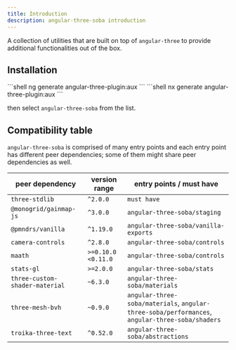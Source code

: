 ```yaml
---
title: Introduction
description: angular-three-soba introduction
---
```



A collection of utilities that are built on top of `angular-three` to provide additional functionalities out of the box.

## Installation

<Tabs>
	<TabItem label="ng">
```shell
ng generate angular-three-plugin:aux
```
    </TabItem>
	<TabItem label="nx">
```shell
nx generate angular-three-plugin:aux
```
    </TabItem>
</Tabs>

then select `angular-three-soba` from the list.

## Compatibility table

`angular-three-soba` is comprised of many entry points and each entry point has different peer dependencies; some of them might share peer dependencies as well.

| peer dependency                | version range      | entry points / must have                                                                        |
| ------------------------------ | ------------------ | ----------------------------------------------------------------------------------------------- |
| `three-stdlib`                 | `^2.0.0`           | `must have`                                                                                     |
| `@monogrid/gainmap-js`         | `^3.0.0`           | `angular-three-soba/staging`                                                                    |
| `@pmndrs/vanilla`              | `^1.19.0`          | `angular-three-soba/vanilla-exports`                                                            |
| `camera-controls`              | `^2.8.0`           | `angular-three-soba/controls`                                                                   |
| `maath`                        | `>=0.10.0 <0.11.0` | `angular-three-soba/controls`                                                                   |
| `stats-gl`                     | `>=2.0.0`          | `angular-three-soba/stats`                                                                      |
| `three-custom-shader-material` | `~6.3.0`           | `angular-three-soba/materials`                                                                  |
| `three-mesh-bvh`               | `~0.9.0`           | `angular-three-soba/materials`, `angular-three-soba/performances`, `angular-three-soba/shaders` |
| `troika-three-text`            | `^0.52.0`          | `angular-three-soba/abstractions`                                                               |
